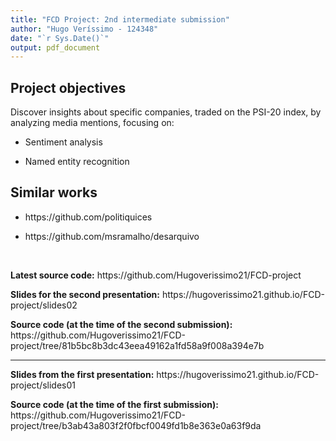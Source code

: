 ```yaml
---
title: "FCD Project: 2nd intermediate submission"
author: "Hugo Veríssimo - 124348"
date: "`r Sys.Date()`"
output: pdf_document
---
```


## Project objectives

Discover insights about specific companies, traded on the PSI-20 index, by analyzing media mentions, focusing on:

- Sentiment analysis

- Named entity recognition


## Similar works

- https://github.com/politiquices

- https://github.com/msramalho/desarquivo

$\ $

**Latest source code:** https://github.com/Hugoverissimo21/FCD-project

**Slides for the second presentation:** https://hugoverissimo21.github.io/FCD-project/slides02

**Source code (at the time of the second submission):**   
https://github.com/Hugoverissimo21/FCD-project/tree/81b5bc8b3dc43eea49162a1fd58a9f008a394e7b

---

**Slides from the first presentation:** https://hugoverissimo21.github.io/FCD-project/slides01

**Source code (at the time of the first submission):**   
https://github.com/Hugoverissimo21/FCD-project/tree/b3ab43a803f2f0fbcf0049fd1b8e363e0a63f9da



